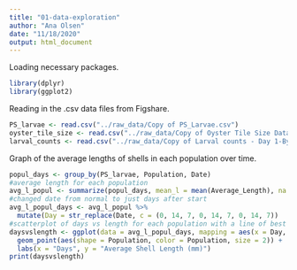 ```yaml
---
title: "01-data-exploration"
author: "Ana Olsen"
date: "11/18/2020"
output: html_document
---
```

Loading necessary packages.
```r
library(dplyr)
library(ggplot2)
```

Reading in the .csv data files from Figshare.
```r

PS_larvae <- read.csv("../raw_data/Copy of PS_Larvae.csv")
oyster_tile_size <- read.csv("../raw_data/Copy of Oyster Tile Size Data.csv")
larval_counts <- read.csv("../raw_data/Copy of Larval counts - Day 1-By Family.csv")
```

Graph of the average lengths of shells in each population over time.
```r

popul_days <- group_by(PS_larvae, Population, Date)
#average length for each population
avg_l_popul <- summarize(popul_days, mean_l = mean(Average_Length), na.rm = TRUE)
#changed date from normal to just days after start
avg_l_popul_days <- avg_l_popul %>%
  mutate(Day = str_replace(Date, c = (0, 14, 7, 0, 14, 7, 0, 14, 7)) 
#scatterplot of days vs length for each population with a line of best fit for each population
daysvslength <- ggplot(data = avg_l_popul_days, mapping = aes(x = Day, y = mean_l, group = Population)) +
  geom_point(aes(shape = Population, color = Population, size = 2)) +
  labs(x = "Days", y = "Average Shell Length (mm)")
print(daysvslength)
```

